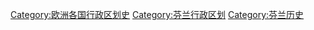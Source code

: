 [[Category:欧洲各国行政区划史|Category:欧洲各国行政区划史]]
[[Category:芬兰行政区划|Category:芬兰行政区划]]
[[Category:芬兰历史|Category:芬兰历史]]